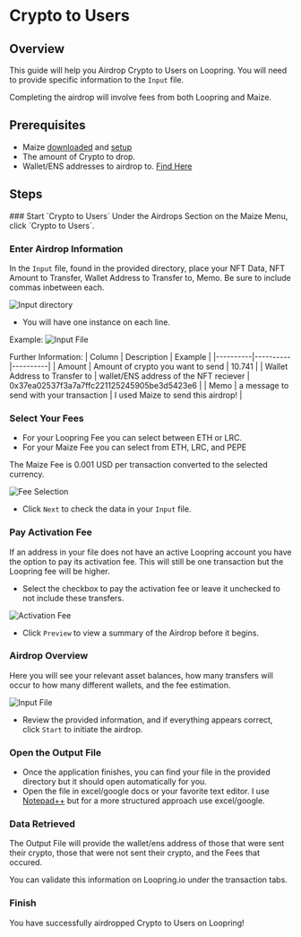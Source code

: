 
# Crypto to Users

## Overview

This guide will help you Airdrop Crypto to Users on Loopring. You will need to provide specific information to the `Input` file.

<Callout type="warning" emoji="📣">
  Completing the airdrop will involve fees from both Loopring and Maize.
</Callout>

## Prerequisites

- Maize [downloaded](../download-maize) and [setup](../setup-maize)
- The amount of Crypto to drop.
- Wallet/ENS addresses to airdrop to. [Find Here](../lookups/holders-from-nft-data)

## Steps

<Steps>
  ### Start `Crypto to Users`
  Under the Airdrops Section on the Maize Menu, click `Crypto to Users`.

  ### Enter Airdrop Information
  In the `Input` file, found in the provided directory, place your NFT Data, NFT Amount to Transfer, Wallet Address to Transfer to, Memo. Be sure to include commas inbetween each. 

![Input directory](/images/tutorials/cryptoToUsers/Input.jpg)
  - You will have one instance on each line. 

  Example:
  ![Input File](/images/tutorials/cryptoToUsers/InputFile.jpg)

Further Information:
| Column | Description | Example |
|----------|----------|----------|
| Amount | Amount of crypto you want to send | 10.741 |
| Wallet Address to Transfer to   | wallet/ENS address of the NFT reciever | 0x37ea02537f3a7a7ffc221125245905be3d5423e6 |
| Memo   | a message to send with your transaction | I used Maize to send this airdrop! |
  ### Select Your Fees
  - For your Loopring Fee you can select between ETH or LRC.
  - For your Maize Fee you can select from ETH, LRC, and PEPE
  <Callout type="warning" emoji="📣">
  The Maize Fee is 0.001 USD per transaction converted to the selected currency.
</Callout>

![Fee Selection](/images/tutorials/cryptoToUsers/FeeSelection.jpg)

 - Click `Next` to check the data in your `Input` file.

 ### Pay Activation Fee
 If an address in your file does not have an active Loopring account you have the option to pay its activation fee. This will still be one transaction but the Loopring fee will be higher.

  - Select the checkbox to pay the activation fee or leave it unchecked to not include these transfers.
  
![Activation Fee](/images/tutorials/cryptoToUsers/ActivationFee.jpg)

  - Click `Preview` to view a summary of the Airdrop before it begins.

  ### Airdrop Overview
  Here you will see your relevant asset balances, how many transfers will occur to how many different wallets, and the fee estimation.

![Input File](/images/tutorials/cryptoToUsers/Preview.jpg)

  - Review the provided information, and if everything appears correct, click `Start` to initiate the airdrop.

  ### Open the Output File
  - Once the application finishes, you can find your file in the provided directory but it should open automatically for you.
  - Open the file in excel/google docs or your favorite text editor. I use [Notepad++](https://notepad-plus-plus.org/) but for a more structured approach use excel/google.

<ImageStacking image1="/images/tutorials/cryptoToUsers/Final.jpg" image2="/images/tutorials/cryptoToUsers/OutputFile.jpg" />


  ### Data Retrieved
The Output File will provide the wallet/ens address of those that were sent their crypto, those that were not sent their crypto, and the Fees that occured.

You can validate this information on Loopring.io under the transaction tabs.

  ### Finish
  You have successfully airdropped Crypto to Users on Loopring! 
  </Steps>

